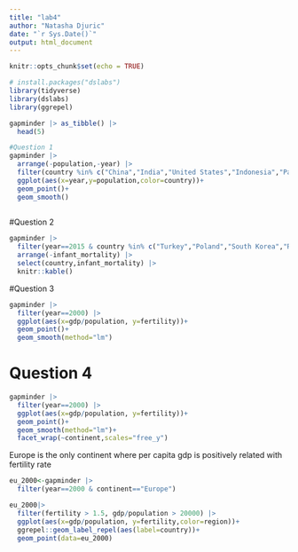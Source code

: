 ```yaml
---
title: "lab4"
author: "Natasha Djuric"
date: "`r Sys.Date()`"
output: html_document
---
```


```r
knitr::opts_chunk$set(echo = TRUE)
```

```r
# install.packages("dslabs")
library(tidyverse)
library(dslabs)
library(ggrepel)

gapminder |> as_tibble() |> 
  head(5)
```

```r
#Question 1
gapminder |> 
  arrange(-population,-year) |> 
  filter(country %in% c("China","India","United States","Indonesia","Pakistan")) |> 
  ggplot(aes(x=year,y=population,color=country))+
  geom_point()+
  geom_smooth()
  
```
#Question 2

```r
gapminder |> 
  filter(year==2015 & country %in% c("Turkey","Poland","South Korea","Russia","Vietnam","South Africa")) |> 
  arrange(-infant_mortality) |> 
  select(country,infant_mortality) |> 
  knitr::kable()
```

#Question 3

```r
gapminder |> 
  filter(year==2000) |> 
  ggplot(aes(x=gdp/population, y=fertility))+
  geom_point()+
  geom_smooth(method="lm")
```
# Question 4

```r
gapminder |> 
  filter(year==2000) |> 
  ggplot(aes(x=gdp/population, y=fertility))+
  geom_point()+
  geom_smooth(method="lm")+
  facet_wrap(~continent,scales="free_y")
```
Europe is the only continent where per capita gdp is positively related with fertility rate

```r
eu_2000<-gapminder |> 
  filter(year==2000 & continent=="Europe")

eu_2000|> 
  filter(fertility > 1.5, gdp/population > 20000) |> 
  ggplot(aes(x=gdp/population, y=fertility,color=region))+
  ggrepel::geom_label_repel(aes(label=country))+
  geom_point(data=eu_2000)
```

